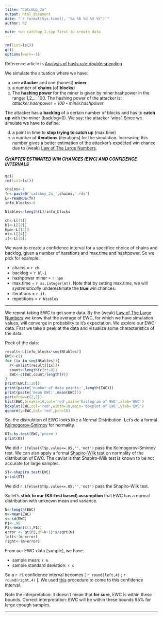 ---
title: "CatchUp_2a"
output: html_document
date: "`r format(Sys.time(), '%a %b %d %X %Y')`"
author: RZ

note: run catchup_2.cpp first to create data
---
```{r,include=FALSE}
rm(list=ls())
gc()
options(warn=-1)
```
Reference article is [Analysis of hash-rate double spending](https://arxiv.org/pdf/1402.2009.pdf)

We simulate the situation where we have:

a. one **attacker** and one (honest) **miner**
b. a number of **chains** (of **blocks**)
c. The **hashing power** for the miner is given by miner.hashpower in the range: 1,2,... 100. The hashing power of the attacker is: *attacker.hashpower = 100 - miner.hashpower*

The attacker has a **backlog** of a certain number of blocks and has to **catch up** with the miner (backlog=0). We say: the attacker 'wins'.
Since we simulate we have to define:

d. a point in time to **stop trying to catch up** (max.time)
e. a number of **iterations** (iterations) for the simulation. Increasing this number gives a better estimation of the attacker's expected win chance due to (weak) [Law of The Large Numbers](https://en.wikipedia.org/wiki/Law_of_large_numbers).


##### **CHAPTER ESTIMATED WIN CHANCES (EWC) AND CONFIDENCE INTERVALS**

```{r,echo=FALSE,include=FALSE}
gc()
rm(list=ls())
```

```{r,eval=TRUE,echo=FALSE}
chains<-1
fn<-paste0('catchup_2a_',chains,'.rds')
L<-readRDS(fn)
info_blocks<-6

Ntables<-length(L)/info_blocks

ch<-L[[1]]
bl<-L[[2]]
hpm<-L[[3]]
mt<-L[[4]]
it<-L[[5]]
```
We want to create a confidence interval for a specifice choice of chains and backlog, given a number of iterations and max.time and hashpower. So we pick for example:

* chains = `r ch`
* backlog = `r bl-1`
* hashpower miner = `r hpm`
* max.time = `r as.integer(mt)`. Note that by setting max.time, we will *systematically* underestimate the **true** win chances.
* iterations = `r it`.
* repetitions = `r Ntables`

***

We repeat taking EWC to get some data. By the (weak) [Law of The Large Numbers](https://en.wikipedia.org/wiki/Law_of_large_numbers) we know that the average of EWC, for which we have simulation values, will converge in probability to it's expectation. We explore our EWC-data. First we take a peek at the data and visualize some characteristics of the data.

Peek of the data:

```{r,echo=FALSE,fig.width=7,fig.height=5}
result<-L[info_blocks*seq(Ntables)]
EWC<-c()
for (ix in seq(Ntables)){
  r<-unlist(result[[ix]])
  count<-length(r[r!=0])
  EWC<-c(EWC,count/length(r))
}
print(EWC[1:20])
print(paste('number of data points:',length(EWC)))
print(paste('mean EWC:',mean(EWC)))
par(mfrow=c(2,2))
hist(EWC,breaks=10,col='red',main='histogram of EWC',xlab='EWC')
boxplot(EWC,col='red',width=10,main='boxplot of EWC',ylab='EWC')
qqnorm(y=EWC,col='red',pch=16)
```

So, the distrubtion of EWC looks like a Normal Distribution.
Let's do a formal [Kolmogorov-Smirnov](https://en.wikipedia.org/wiki/Kolmogorov%E2%80%93Smirnov_test) for normality.

```{r,echo=FALSE,fig.width=7,fig.height=5}
KT<-ks.test(EWC,'pnorm')
print(KT)

```
We did `r ifelse(KT$p.value<=.05,'','not')` pass the Kolmogorov-Smirnov test. We can also apply a formal [Shapiro-Wilk test](https://en.wikipedia.org/wiki/Shapiro%E2%80%93Wilk_test) on normality of the distribution of EWC. The caviat is that Shapiro-Wilk test is known to be not accurate for large samples.

```{r,echo=FALSE,fig.width=7,fig.height=5}
ST<-shapiro.test(EWC)
print(ST)

```
We did `r ifelse(ST$p.value<=.05,'','not')` pass the Shapiro-Wilk test. 

So let's **stick to our (KS-test based) assumption** that EWC has a normal distribution with unknown mean and variance.

```{r,echo=FALSE}
N<-length(EWC)
m<-mean(EWC)
s<-sd(EWC)
P1<-.95
P2<-mean(c(1,P1))
error <- qt(P2,df=N-1)*s/sqrt(N)
left<-(m-error)
right<-(m+error)
```
From our EWC-data (sample), we have:

* sample mean: `r m`
* sample standard deviation: `r s`

So a `r P1` confidence interval becomes [ `r round(left,4)` ; `r round(right,4)` ]. We used [this](https://en.wikipedia.org/wiki/Normal_distribution#Estimation_of_parameters) procedure to come to this confidence interval.

Note the interpretation: it doesn't mean that **for sure**, EWC is within these bounds. Correct interpretation: EWC will be within these bounds 95% for large enough samples.

***

